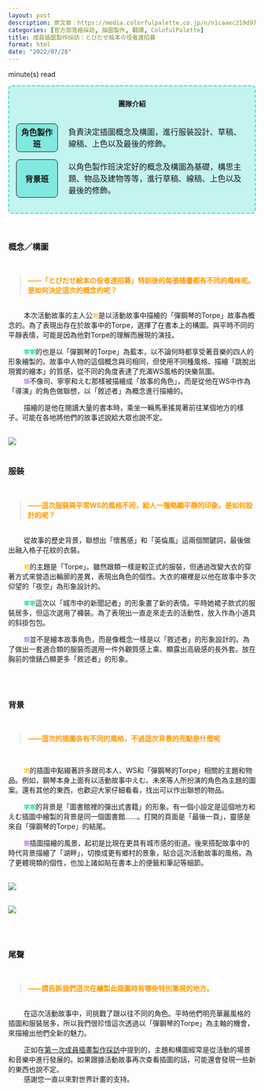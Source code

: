 ```yaml
---
layout: post
description: 原文章：https://media.colorfulpalette.co.jp/n/n1caaec219d97 | 此篇訪談翻譯僅作為個人練習。
categories: [官方部落格採訪, 插圖製作, 翻譯, ColofulPalette]  
title: 成員插圖製作採訪：とびだせ絵本の役者達招募
format: html
date: "2022/07/28"
---
```

<script type="module" src="main.js"></script>
<span id="reading-tag"><span id="time"></span> minute(s) read</span>

<div style="border:2px turquoise dashed;padding:0px 12px 0px 12px;border-radius:8px;background-color:rgba(64,224,208, 0.3) !important;" class="team-info">
<p style="text-align:center;font-weight:bold;margin-top:25px">團隊介紹</p>
<table style="border:none;border-collapse: separate;border-spacing: 2px 15px;">
<tr style="border:none;background-color:transparent;">
<th style="text-align:center;width:18%; border:1px solid;border-radius:8px;background-color:rgba(64,224,208, 0.5)">角色製作班</th>
<td style="border:none;padding-left:20px">負責決定插圖概念及構圖，進行服裝設計、草稿、線稿、上色以及最後的修飾。</td>
</tr>
<tr style="border:none;background-color:transparent;background-color:transparent;">
<th style="text-align:center;border:1px solid;border-radius:8px;background-color:rgba(64,224,208, 0.5)">背景班</th>
<td style="border:none;padding-left:20px">以角色製作班決定好的概念及構圖為基礎，構思主題、物品及建物等等，進行草稿、線稿、上色以及最後的修飾。</td>
</tr>
</table>
</div>

<br>


### 概念／構圖
<br>
<blockquote style="color:#ff9900;font-weight:bold;"> ——「とびだせ絵本の役者達招募」特訓後的每張插畫都有不同的風味呢。是如何決定這次的概念的呢？ </blockquote>
<br>
&nbsp;&nbsp;&nbsp;&nbsp;&nbsp;&nbsp;&nbsp;&nbsp;本次活動故事的主人公<code><span style="color:#FFBB00;font-weight:bold;">司</span></code>是以活動故事中描繪的「彈鋼琴的Torpe」故事為概念的。為了表現出存在於故事中的Torpe，選擇了在書本上的構圖。與平時不同的平靜表情，可能是因為他對Torpe的理解而展現的演技。

&nbsp;&nbsp;&nbsp;&nbsp;&nbsp;&nbsp;&nbsp;&nbsp;<code><span style="color:#33DD99;font-weight:bold;">寧寧</span></code>的也是以「彈鋼琴的Torpe」為藍本，以不論何時都享受著音樂的四人的形象繪製的。故事中人物的這個概念與司相同，但使用不同種風格、描繪「跳脫出現實的繪本」的質感，從不同的角度表達了充滿WS風格的快樂氛圍。
<br>
&nbsp;&nbsp;&nbsp;&nbsp;&nbsp;&nbsp;&nbsp;&nbsp;<code><span style="color:#BB88EE;font-weight:bold;">類</span></code>不像司、寧寧和えむ那樣被描繪成「故事的角色」，而是從他在WS中作為「導演」的角色做聯想，以「敘述者」為概念進行描繪的。

&nbsp;&nbsp;&nbsp;&nbsp;&nbsp;&nbsp;&nbsp;&nbsp;描繪的是他在閱讀大量的書本時，乘坐一輛馬車搖晃著前往某個地方的樣子。可能在各地將他們的故事述說給大眾也說不定。

<br>
<img src="https://assets.st-note.com/img/1653029269663-mdDUAOiZiU.jpg">
<br><br>

### 服裝
<br>
<blockquote style="color:#ff9900;font-weight:bold;"> ——這次服裝與平常WS的風格不同，給人一種略顯平靜的印象。是如何設計的呢？ </blockquote>
<br>
&nbsp;&nbsp;&nbsp;&nbsp;&nbsp;&nbsp;&nbsp;&nbsp;從故事的歷史背景，聯想出「懷舊感」和「英倫風」這兩個關鍵詞，最後做出融入格子花紋的衣裝。

&nbsp;&nbsp;&nbsp;&nbsp;&nbsp;&nbsp;&nbsp;&nbsp;<code><span style="color:#FFBB00;font-weight:bold;">司</span></code>的主題是「Torpe」。雖然跟類一樣是較正式的服裝，但通過改變大衣的穿著方式來營造出輪廓的差異，表現出角色的個性。大衣的襯裡是以他在故事中多次仰望的「夜空」為形象設計的。

&nbsp;&nbsp;&nbsp;&nbsp;&nbsp;&nbsp;&nbsp;&nbsp;<code><span style="color:#33DD99;font-weight:bold;">寧寧</span></code>這次以「城市中的新聞記者」的形象畫了新的表情。平時她裙子款式的服裝居多，但這次選用了褲裝。為了表現出一直走來走去的活動性，放入作為小道具的斜掛包包。

&nbsp;&nbsp;&nbsp;&nbsp;&nbsp;&nbsp;&nbsp;&nbsp;<code><span style="color:#BB88EE;font-weight:bold;">類</span></code>並不是繪本故事角色，而是像概念一樣是以「敘述者」的形象設計的。為了做出一套適合類的服裝而選用一件外觀質感上乘、顯露出高級感的長外套。放在胸前的懷錶凸顯更多「敘述者」的形象。

<br><br>

### 背景
<br>
<blockquote style="color:#ff9900;font-weight:bold;"> ——這次的插圖各有不同的風格，不過這次背景的亮點是什麼呢</blockquote>
<br>

&nbsp;&nbsp;&nbsp;&nbsp;&nbsp;&nbsp;&nbsp;&nbsp;<code><span style="color:#FFBB00;font-weight:bold;">司</span></code>的插圖中點綴著許多跟司本人、WS和「彈鋼琴的Torpe」相關的主題和物品。例如，鋼琴本身上面有以活動故事中えむ、未來等人所扮演的角色為主題的圖案。還有其他的東西，也歡迎大家仔細看看，找出可以作出聯想的物品。
<br>

&nbsp;&nbsp;&nbsp;&nbsp;&nbsp;&nbsp;&nbsp;&nbsp;<code><span style="color:#33DD99;font-weight:bold;">寧寧</span></code>的背景是「圖書館裡的彈出式書籍」的形象。有一個小設定是這個地方和えむ插圖中繪製的背景是同一個圖書館……。打開的頁面是「最後一頁」，靈感是來自「彈鋼琴的Torpe」的結尾。
<br>

&nbsp;&nbsp;&nbsp;&nbsp;&nbsp;&nbsp;&nbsp;&nbsp;<code><span style="color:#BB88EE;font-weight:bold;">類</span></code>插圖描繪的風景，起初是比現在更具有城市感的街道。後來搭配故事中的時代背景描繪了「湖畔」，切換成更有鄉村的景象，貼合這次活動故事的風格。為了更體現類的個性，也加上諸如貼在書本上的便籤和筆記等細節。

<br>
<img src="https://assets.st-note.com/img/1653029354924-StgM8oMjAC.jpg">
<br><br>

<img src="https://assets.st-note.com/img/1653029368760-T2kLxzryDQ.jpg">

 <br><br>

### 尾聲
<br>
<blockquote style="color:#ff9900;font-weight:bold;"> ——請告訴我們這次在繪製此插圖時有哪些特別重視的地方。 </blockquote>
<br>
&nbsp;&nbsp;&nbsp;&nbsp;&nbsp;&nbsp;&nbsp;&nbsp;在這次活動故事中，司挑戰了跟以往不同的角色。平時他們明亮華麗風格的插圖和服裝居多，所以我們很珍惜這次透過以「彈鋼琴的Torpe」為主軸的機會，來描繪出他們全新的魅力。

&nbsp;&nbsp;&nbsp;&nbsp;&nbsp;&nbsp;&nbsp;&nbsp;正如在[第一次成員插畫製作採訪](https://www.blogger.com/blog/post/edit/6111431881530119179/8094035769497256833#)中提到的，主題和構圖經常是從活動的場景和音樂中進行發展的。如果跟據活動故事再次查看插圖的話，可能還會發現一些新的東西也說不定。
<br>
&nbsp;&nbsp;&nbsp;&nbsp;&nbsp;&nbsp;&nbsp;&nbsp;感謝您一直以來對世界計畫的支持。